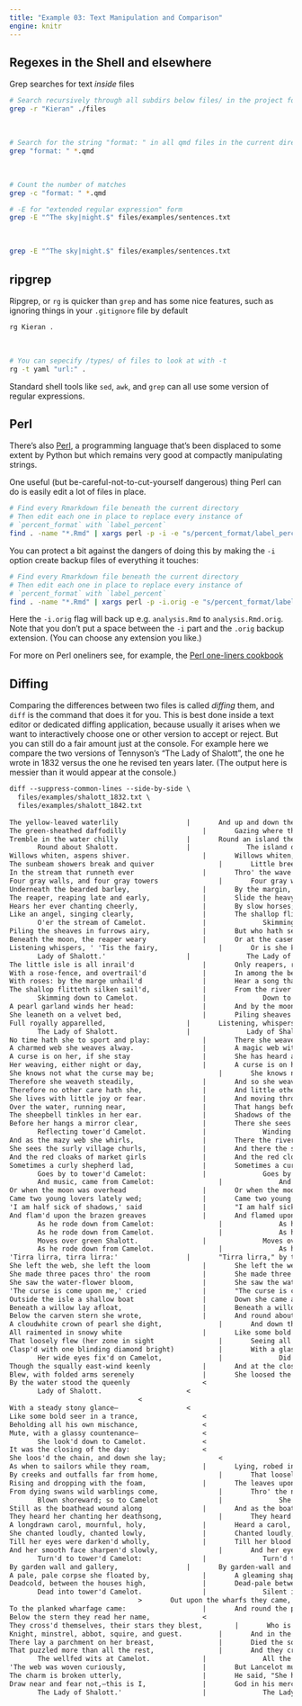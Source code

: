 ```yaml
---
title: "Example 03: Text Manipulation and Comparison"
engine: knitr
---
```



## Regexes in the Shell and elsewhere

Grep searches for text _inside_ files

```zsh
# Search recursively through all subdirs below files/ in the project folder
grep -r "Kieran" ./files
```

<br />

```zsh
# Search for the string "format: " in all qmd files in the current directory
grep "format: " *.qmd
```

<br />

```zsh
# Count the number of matches
grep -c "format: " *.qmd
```

```zsh
# -E for "extended regular expression" form
grep -E "^The sky|night.$" files/examples/sentences.txt
```

<br />

```zsh
grep -E "^The sky|night.$" files/examples/sentences.txt
```

 
## ripgrep

Ripgrep, or `rg` is quicker than `grep` and has some nice features, such as ignoring things in your `.gitignore` file by default

```zsh
rg Kieran .
```

<br />

```zsh
# You can sepecify /types/ of files to look at with -t
rg -t yaml "url:" .
```


Standard shell tools like `sed`, `awk`, and `grep` can all use some version of regular expressions. 


## Perl

There's also [Perl](https://perl.org), a programming language that's been displaced to some extent by Python but which remains very good at compactly manipulating strings. 

One useful (but be-careful-not-to-cut-yourself dangerous) thing Perl can do is easily edit a lot of files in place. 

```.zsh
# Find every Rmarkdown file beneath the current directory
# Then edit each one in place to replace every instance of 
# `percent_format` with `label_percent`
find . -name "*.Rmd" | xargs perl -p -i -e "s/percent_format/label_percent/g"
```

You can protect a bit against the dangers of doing this by making the `-i` option create backup files of everything it touches:

```.zsh
# Find every Rmarkdown file beneath the current directory
# Then edit each one in place to replace every instance of 
# `percent_format` with `label_percent`
find . -name "*.Rmd" | xargs perl -p -i.orig -e "s/percent_format/label_percent/g"
```

Here the `-i.orig` flag will back up e.g. `analysis.Rmd` to `analysis.Rmd.orig`. Note that you don't put a space between the `-i` part and the `.orig` backup extension. (You can choose any extension you like.)

For more on Perl oneliners see, for example, the [Perl one-liners cookbook](https://learnbyexample.github.io/learn_perl_oneliners/)

## Diffing

Comparing the differences between two files is called _diffing_ them, and `diff` is the command that does it for you. This is best done inside a text editor or dedicated diffing application, because usually it arises when we want to interactively choose one or other version to accept or reject. But you can still do a fair amount just at the console. For example here we compare the two versions of Tennyson's "The Lady of Shalott", the one he wrote in 1832 versus the one he revised ten years later. (The output here is messier than it would appear at the console.)

```.txt
diff --suppress-common-lines --side-by-side \ 
  files/examples/shalott_1832.txt \ 
  files/examples/shalott_1842.txt 
  
The yellow-leaved waterlily					|       And up and down the people go,
The green-sheathed daffodilly					|       Gazing where the lilies blow
Tremble in the water chilly					|       Round an island there below,
       Round about Shalott.					|              The island of Shalott.
Willows whiten, aspens shiver.					|       Willows whiten, aspens quiver,
The sunbeam showers break and quiver				|       Little breezes dusk and shiver
In the stream that runneth ever					|       Thro' the wave that runs for ever
Four gray walls, and four gray towers				|       Four gray walls, and four gray towers,
Underneath the bearded barley,					|       By the margin, willow veil'd,
The reaper, reaping late and early,				|       Slide the heavy barges trail'd
Hears her ever chanting cheerly,				|       By slow horses; and unhail'd
Like an angel, singing clearly,					|       The shallop flitteth silken-sail'd
       O'er the stream of Camelot.				|              Skimming down to Camelot:
Piling the sheaves in furrows airy,				|       But who hath seen her wave her hand?
Beneath the moon, the reaper weary				|       Or at the casement seen her stand?
Listening whispers, ' 'Tis the fairy,				|       Or is she known in all the land,
       Lady of Shalott.'					|              The Lady of Shalott?
The little isle is all inrail'd					|       Only reapers, reaping early
With a rose-fence, and overtrail'd				|       In among the bearded barley,
With roses: by the marge unhail'd				|       Hear a song that echoes cheerly
The shallop flitteth silken sail'd,				|       From the river winding clearly,
       Skimming down to Camelot.				|              Down to tower'd Camelot:
A pearl garland winds her head:					|       And by the moon the reaper weary,
She leaneth on a velvet bed,					|       Piling sheaves in uplands airy,
Full royally apparelled,					|       Listening, whispers " 'Tis the fairy
       The Lady of Shalott.					|              Lady of Shalott."
No time hath she to sport and play:				|       There she weaves by night and day
A charmed web she weaves alway.					|       A magic web with colours gay.
A curse is on her, if she stay					|       She has heard a whisper say,
Her weaving, either night or day,				|       A curse is on her if she stay
She knows not what the curse may be;				|       She knows not what the curse may be,
Therefore she weaveth steadily,					|       And so she weaveth steadily,
Therefore no other care hath she,				|       And little other care hath she,
She lives with little joy or fear.				|       And moving thro' a mirror clear
Over the water, running near,					|       That hangs before her all the year,
The sheepbell tinkles in her ear.				|       Shadows of the world appear.
Before her hangs a mirror clear,				|       There she sees the highway near
       Reflecting tower'd Camelot.				|              Winding down to Camelot:
And as the mazy web she whirls,					|       There the river eddy whirls,
She sees the surly village churls,				|       And there the surly village-churls,
And the red cloaks of market girls				|       And the red cloaks of market girls,
Sometimes a curly shepherd lad,					|       Sometimes a curly shepherd-lad,
       Goes by to tower'd Camelot:				|              Goes by to tower'd Camelot;
       And music, came from Camelot:				|              And music, went to Camelot:
Or when the moon was overhead					|       Or when the moon was overhead,
Came two young lovers lately wed;				|       Came two young lovers lately wed:
'I am half sick of shadows,' said				|       "I am half sick of shadows," said
And flam'd upon the brazen greaves				|       And flamed upon the brazen greaves
       As he rode down from Camelot:				|              As he rode down to Camelot:
       As he rode down from Camelot.				|              As he rode down to Camelot.
       Moves over green Shalott.				|              Moves over still Shalott.
       As he rode down from Camelot.				|              As he rode down to Camelot.
'Tirra lirra, tirra lirra:'					|       "Tirra lirra," by the river
She left the web, she left the loom				|       She left the web, she left the loom,
She made three paces thro' the room				|       She made three paces thro' the room,
She saw the water-flower bloom,					|       She saw the water-lily bloom,
'The curse is come upon me,' cried				|       "The curse is come upon me," cried
Outside the isle a shallow boat					|       Down she came and found a boat
Beneath a willow lay afloat,					|       Beneath a willow left afloat,
Below the carven stern she wrote,				|       And round about the prow she wrote
A cloudwhite crown of pearl she dight,				|       And down the river's dim expanse
All raimented in snowy white					|       Like some bold seër in a trance,
That loosely flew (her zone in sight				|       Seeing all his own mischance—
Clasp'd with one blinding diamond bright)			|       With a glassy countenance
       Her wide eyes fix'd on Camelot,				|              Did she look to Camelot.
Though the squally east-wind keenly				|       And at the closing of the day
Blew, with folded arms serenely					|       She loosed the chain, and down she lay;
By the water stood the queenly					<
       Lady of Shalott.						<
								<
With a steady stony glance—					<
Like some bold seer in a trance,				<
Beholding all his own mischance,				<
Mute, with a glassy countenance—				<
       She look'd down to Camelot.				<
It was the closing of the day:					<
She loos'd the chain, and down she lay;				<
As when to sailors while they roam,				|       Lying, robed in snowy white
By creeks and outfalls far from home,				|       That loosely flew to left and right—
Rising and dropping with the foam,				|       The leaves upon her falling light—
From dying swans wild warblings come,				|       Thro' the noises of the night
       Blown shoreward; so to Camelot				|              She floated down to Camelot:
Still as the boathead wound along				|       And as the boat-head wound along
They heard her chanting her deathsong,				|       They heard her singing her last song,
A longdrawn carol, mournful, holy,				|       Heard a carol, mournful, holy,
She chanted loudly, chanted lowly,				|       Chanted loudly, chanted lowly,
Till her eyes were darken'd wholly,				|       Till her blood was frozen slowly,
And her smooth face sharpen'd slowly,				|       And her eyes were darken'd wholly,
       Turn'd to tower'd Camelot:				|              Turn'd to tower'd Camelot.
By garden wall and gallery,					|       By garden-wall and gallery,
A pale, pale corpse she floated by,				|       A gleaming shape she floated by,
Deadcold, between the houses high,				|       Dead-pale between the houses high,
       Dead into tower'd Camelot.				|              Silent into Camelot.
								>       Out upon the wharfs they came,
To the planked wharfage came:					|       And round the prow they read her name,
Below the stern they read her name,				<
They cross'd themselves, their stars they blest,		|       Who is this? and what is here?
Knight, minstrel, abbot, squire, and guest.			|       And in the lighted palace near
There lay a parchment on her breast,				|       Died the sound of royal cheer;
That puzzled more than all the rest,				|       And they cross'd themselves for fear,
       The wellfed wits at Camelot.				|              All the knights at Camelot:
'The web was woven curiously,					|       But Lancelot mused a little space;
The charm is broken utterly,					|       He said, "She has a lovely face;
Draw near and fear not,—this is I,				|       God in his mercy lend her grace,
       The Lady of Shalott.'					|              The Lady of Shalott."  
```

